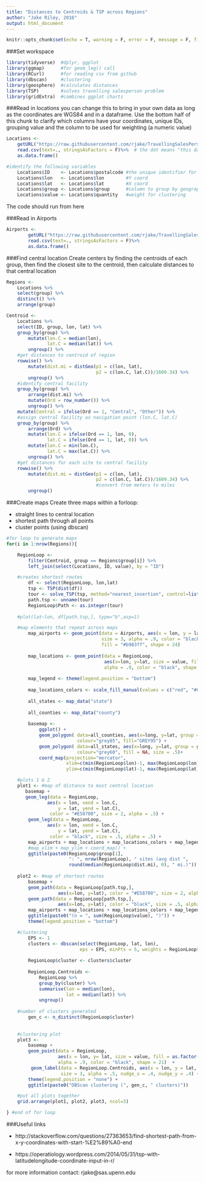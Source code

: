 ```yaml
---
title: "Distances to Centroids & TSP across Regions"
author: "Jake Riley, 2016"
output: html_document
---
```


```r
knitr::opts_chunk$set(echo = T, warning = F, error = F, message = F, fig.width = 12)
```

###Set workspace
```r
library(tidyverse)  #dplyr, ggplot
library(ggmap)      #for geom_leg() call
library(RCurl)      #for reading csv from github
library(dbscan)     #clustering
library(geosphere)  #calculates distances
library(TSP)        #solves travelling salesperson problem
library(gridExtra)  #combines ggplot charts
```

###Read in locations
you can change this to bring in your own data as long as the coordinates are WGS84 and in a dataframe. Use the bottom half of this chunk to clarify which columns have your coordinates, unique IDs, grouping value and the column to be used for weighting (a numeric value)
```r
Locations <- 
    getURL("https://raw.githubusercontent.com/rjake/TravellingSalesPerson/master/superstore.csv")%>%
    read.csv(text=., stringsAsFactors = F)%>%  # the dot means "this data" in the pipe
    as.data.frame()     

#identify the following variables
    Locations$ID    <- Locations$postalcode #the unique identifier for each site
    Locations$lon   <- Locations$lon        #Y coord
    Locations$lat   <- Locations$lat        #X coord
    Locations$group <- Locations$group      #column to group by geographically
    Locations$value <- Locations$quantity   #weight for clustering

```

The code should run from here

###Read in Airports
```r
Airports <- 
        getURL("https://raw.githubusercontent.com/rjake/TravellingSalesPerson/master/airports.csv")%>%
        read.csv(text=., stringsAsFactors = F)%>%  
        as.data.frame()        
```

###Find central location
Create centers by finding the centroids of each group, then find the closest site to the centroid, then calculate distances to that central location
```r
Regions <- 
    Locations %>%
    select(group) %>%
    distinct() %>% 
    arrange(group)

Centroid <- 
    Locations %>%
    select(ID, group, lon, lat) %>% 
    group_by(group) %>% 
        mutate(lon.C = median(lon),
               lat.C = median(lat)) %>% 
        ungroup() %>% 
    #get distances to centroid of region
    rowwise() %>% 
        mutate(dist.mi = distGeo(p1 = c(lon, lat), 
                                 p2 = c(lon.C, lat.C))/1609.34) %>%
        ungroup() %>% 
    #identify central facility
    group_by(group) %>% 
        arrange(dist.mi) %>% 
        mutate(Ord = row_number()) %>% 
        ungroup() %>%
    mutate(Central = ifelse(Ord == 1, "Central", "Other")) %>% 
    #assign central facility as navigation point (lon.C, lat.C)
    group_by(group) %>% 
        arrange(Ord) %>% 
        mutate(lon.C = ifelse(Ord == 1, lon, 0),
               lat.C = ifelse(Ord == 1, lat, 0)) %>%
        mutate(lon.C = min(lon.C),
               lat.C = max(lat.C)) %>% 
        ungroup() %>% 
    #get distances for each site to central facility
    rowwise() %>% 
        mutate(dist.mi = distGeo(p1 = c(lon, lat), 
                                 p2 = c(lon.C, lat.C))/1609.34) %>% 
                                 #convert from meters to miles
        ungroup()

```


###Create maps
Create three maps within a forloop: 

* straight lines to central location
* shortest path through all points
* cluster points (using dbscan)

```r
#for loop to generate maps
for(i in 1:nrow(Regions)){

    RegionLoop <- 
        filter(Centroid, group == Regions$group[i]) %>%
        left_join(select(Locations, ID, value), by = "ID")

    #creates shortest routes
        df <- select(RegionLoop, lon,lat)
        tsp <- TSP(dist(df))
        tour <- solve_TSP(tsp, method="nearest_insertion", control=list(rep=10))
        path.tsp <- unname(tour)
        RegionLoop$Path <- as.integer(tour)
    
    #plot(lat~lon, df[path.tsp,], type="b",asp=1)

    #map elements that repeat across maps    
        map_airports <- geom_point(data = Airports, aes(x = lon, y = lat), 
                                   size = 3, alpha = .9, color = "black", 
                                   fill = "#b983ff", shape = 24)
        
        map_locations <- geom_point(data = RegionLoop, 
                                    aes(x=lon, y=lat, size = value, fill = Central), 
                                    alpha = .9, color = "black", shape = 21)
        
        map_legend <- theme(legend.position = "bottom")
        
        map_locations_colors <- scale_fill_manual(values = c("red", "#00C0AF"))#B983FF
        
        all_states <- map_data("state")
        
        all_counties <- map_data("county")
    
        basemap <- 
            ggplot() +
            geom_polygon( data=all_counties, aes(x=long, y=lat, group = group),
                          colour="grey85", fill="GREY95") +
            geom_polygon( data=all_states, aes(x=long, y=lat, group = group),
                          colour="grey60", fill = NA, size = .5)+
            coord_map(projection="mercator", 
                      xlim=c(min(RegionLoop$lon)-1, max(RegionLoop$lon)+1),
                      ylim=c(min(RegionLoop$lat)-1, max(RegionLoop$lat)+1)) 

    #plots 1 & 2
    plot1 <- #map of distance to most central location
       basemap +
       geom_leg(data = RegionLoop,
               aes(x = lon, xend = lon.C,
                   y = lat, yend = lat.C),
                color = "#E58700", size = 2, alpha = .5) +
        geom_leg(data = RegionLoop,
               aes(x = lon, xend = lon.C,
                   y = lat, yend = lat.C),
                color = "black", size = .5, alpha = .5) + 
        map_airports + map_locations + map_locations_colors + map_legend +
        #map_xlim + map_ylim + coord_map() +
        ggtitle(paste0(RegionLoop$group[1], 
                       ": ", nrow(RegionLoop), " sites (avg dist ",
                       round(median(RegionLoop$dist.mi), 0), " mi.)")) 
        
    plot2 <- #map of shortest routes
        basemap +
        geom_path(data = RegionLoop[path.tsp,], 
                   aes(x=lon, y=lat), color = "#E58700", size = 2, alpha = .5) +
        geom_path(data = RegionLoop[path.tsp,], 
                   aes(x=lon, y=lat), color = "black", size = .5, alpha = .5) +  
        map_airports + map_locations + map_locations_colors + map_legend +
        ggtitle(paste0("(n = ", sum(RegionLoop$value), ")")) +
        theme(legend.position = "bottom")

    #clustering    
        EPS <- 1
        clusters <- dbscan(select(RegionLoop, lat, lon), 
                           eps = EPS, minPts = 5, weights = RegionLoop$value)
        
        RegionLoop$cluster <- clusters$cluster
        
        RegionLoop.Centroids <- 
            RegionLoop %>%
            group_by(cluster) %>% 
            summarise(lon = median(lon),
                      lat = median(lat)) %>% 
            ungroup()
    
    #number of clusters generated
        gen_c <- n_distinct(RegionLoop$cluster)
        
    
    #clustering plot
    plot3 <- 
        basemap +
        geom_point(data = RegionLoop, 
                   aes(x = lon, y= lat, size = value, fill = as.factor(cluster)), 
                   alpha = .9, color = "black", shape = 21)  +
         geom_label(data = RegionLoop.Centroids, aes(x = lon, y = lat, label = cluster), 
                    size = 3, alpha = .5, nudge_x = .4, nudge_y = .4) + 
        theme(legend.position = "none") +
        ggtitle(paste0("DBScan clustering (", gen_c, " clusters)"))

    #put all plots together
    grid.arrange(plot1, plot2, plot3, ncol=3)

} #end of for loop
```

###Useful links

* http://stackoverflow.com/questions/27363653/find-shortest-path-from-x-y-coordinates-with-start-%E2%89%A0-end

* https://operatiology.wordpress.com/2014/05/31/tsp-with-latitudelongitude-coordinate-input-in-r/

for more information contact: rjake@sas.upenn.edu
